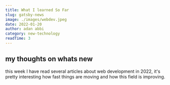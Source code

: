 ```yaml
---
title: What I learned So Far
slug: gatsby-news
image: ./images/webdev.jpeg
date: 2022-01-20
author: adan abbi
category: new-technology
readTime: 3
---
```


## my thoughts on whats new

this week I have read several articles about web development in 2022, it's pretty
interesting how fast things are moving and how this field is improving.
